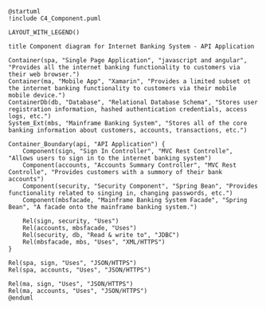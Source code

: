 ``` diagram-c4plantuml
@startuml
!include C4_Component.puml

LAYOUT_WITH_LEGEND()

title Component diagram for Internet Banking System - API Application

Container(spa, "Single Page Application", "javascript and angular", "Provides all the internet banking functionality to customers via their web browser.")
Container(ma, "Mobile App", "Xamarin", "Provides a limited subset ot the internet banking functionality to customers via their mobile mobile device.")
ContainerDb(db, "Database", "Relational Database Schema", "Stores user registration information, hashed authentication credentials, access logs, etc.")
System_Ext(mbs, "Mainframe Banking System", "Stores all of the core banking information about customers, accounts, transactions, etc.")

Container_Boundary(api, "API Application") {
    Component(sign, "Sign In Controller", "MVC Rest Controlle", "Allows users to sign in to the internet banking system")
    Component(accounts, "Accounts Summary Controller", "MVC Rest Controlle", "Provides customers with a summory of their bank accounts")
    Component(security, "Security Component", "Spring Bean", "Provides functionality related to singing in, changing passwords, etc.")
    Component(mbsfacade, "Mainframe Banking System Facade", "Spring Bean", "A facade onto the mainframe banking system.")

    Rel(sign, security, "Uses")
    Rel(accounts, mbsfacade, "Uses")
    Rel(security, db, "Read & write to", "JDBC")
    Rel(mbsfacade, mbs, "Uses", "XML/HTTPS")
}

Rel(spa, sign, "Uses", "JSON/HTTPS")
Rel(spa, accounts, "Uses", "JSON/HTTPS")

Rel(ma, sign, "Uses", "JSON/HTTPS")
Rel(ma, accounts, "Uses", "JSON/HTTPS")
@enduml
```